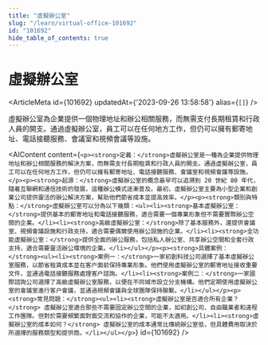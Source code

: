 ```yaml
---
title: "虛擬辦公室"
slug: "/learn/virtual-office-101692"
id: "101692"
hide_table_of_contents: true
---
```



# 虛擬辦公室

<ArticleMeta id={101692} updatedAt={'2023-09-26 13:58:58'} alias={`[]`} />
<div className='border-solid border-b border-t-0 my-4 border-[var(--ifm-color-gray-300)]' />

虛擬辦公室為企業提供一個物理地址和辦公相關服務，而無需支付長期租賃和行政人員的開支。通過虛擬辦公室，員工可以在任何地方工作，但仍可以擁有郵寄地址、電話接聽服務、會議室和視頻會議等設施。

<AIContent content={`<p><strong>定義：</strong>虛擬辦公室是一種為企業提供物理地址和辦公相關服務的解決方案，而無需支付長期租賃和行政人員的開支。通過虛擬辦公室，員工可以在任何地方工作，但仍可以擁有郵寄地址、電話接聽服務、會議室和視頻會議等設施。</p><p><strong>起源：</strong>虛擬辦公室的概念最早可以追溯到 20 世紀 80 年代，隨着互聯網和通信技術的發展，這種辦公模式逐漸普及。最初，虛擬辦公室主要為小型企業和創業公司提供靈活的辦公解決方案，幫助他們節省成本並提高效率。</p><p><strong>類別與特點：</strong>虛擬辦公室可以分為以下幾類：<ul><li><strong>基本虛擬辦公室：</strong>提供基本的郵寄地址和電話接聽服務，適合需要一個專業形象但不需要實際辦公空間的企業。</li><li><strong>高級虛擬辦公室：</strong>除了基本服務外，還提供會議室、視頻會議設施和行政支持，適合需要偶爾使用辦公設施的企業。</li><li><strong>全功能虛擬辦公室：</strong>提供全面的辦公服務，包括私人辦公室、共享辦公空間和全套行政支持，適合需要靈活辦公環境的企業。</li></ul></p><p><strong>具體案例：</strong><ul><li><strong>案例一：</strong>一家初創科技公司選擇了基本虛擬辦公室服務，以節省租賃成本並在客户面前保持專業形象。他們使用虛擬辦公室的郵寄地址接收重要文件，並通過電話接聽服務處理客户諮詢。</li><li><strong>案例二：</strong>一家國際諮詢公司選擇了高級虛擬辦公室服務，以便在不同城市設立分支機構。他們定期使用虛擬辦公室的會議室進行客户會議，並通過視頻會議與全球團隊保持聯繫。</li></ul></p><p><strong>常見問題：</strong><ul><li><strong>虛擬辦公室是否適合所有企業？</strong> 虛擬辦公室適合那些不需要固定辦公空間的企業，如初創公司、自由職業者和遠程工作團隊。但對於需要頻繁面對面交流和協作的企業，可能不太適用。</li><li><strong>虛擬辦公室的成本如何？</strong> 虛擬辦公室的成本通常比傳統辦公室低，但具體費用取決於所選擇的服務類型和提供商。</li></ul></p>`} id={101692} />
